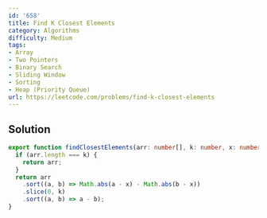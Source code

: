 ```yaml
---
id: '658'
title: Find K Closest Elements
category: Algorithms
difficulty: Medium
tags:
- Array
- Two Pointers
- Binary Search
- Sliding Window
- Sorting
- Heap (Priority Queue)
url: https://leetcode.com/problems/find-k-closest-elements
---
```


## Solution

```typescript filename="solution.ts" copy
export function findClosestElements(arr: number[], k: number, x: number): number[] {
  if (arr.length === k) {
    return arr;
  }
  return arr
    .sort((a, b) => Math.abs(a - x) - Math.abs(b - x))
    .slice(0, k)
    .sort((a, b) => a - b);
}
```

